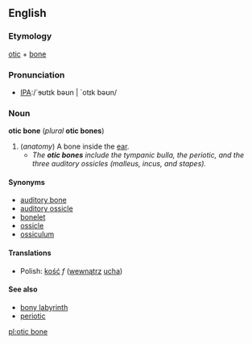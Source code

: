 ==English==
===Etymology===
[[otic]] + [[bone]]

===Pronunciation===
*[[Pronunciation guide|IPA]]:/`ɘʊtɪk bəʊn | `otɪk bəʊn/ 

===Noun===
'''otic bone''' (''plural'' '''otic bones''')

# (''anatomy'') A bone inside the [[ear]].
#*''The '''otic bones''' include the tympanic bulla, the periotic, and the three auditory ossicles (malleus, incus, and stapes).''

====Synonyms====
*[[auditory bone]]
*[[auditory ossicle]]
*[[bonelet]]
*[[ossicle]]
*[[ossiculum]]

====Translations====
*Polish: [[kość]] ''f'' ([[wewnątrz]] [[ucho|ucha]])

====See also====
*[[bony labyrinth]]
*[[periotic]]

[[pl:otic bone]]